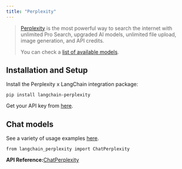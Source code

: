```yaml
---
title: "Perplexity"
---
```


> [Perplexity](https://www.perplexity.ai/pro) is the most powerful way to search the internet with unlimited Pro Search, upgraded AI models, unlimited file upload, image generation, and API credits.
>
> You can check a [list of available models](https://docs.perplexity.ai/oss/model-cards).

## Installation and Setup

Install the Perplexity x LangChain integration package:

```
pip install langchain-perplexity
```

Get your API key from [here](https://docs.perplexity.ai/oss/getting-started).

## Chat models

See a variety of usage examples [here](/src/oss/integrations/chat/perplexity).

```
from langchain_perplexity import ChatPerplexity
```

**API Reference:**[ChatPerplexity](https://python.langchain.com/api_reference/perplexity/chat_models/langchain_perplexity.chat_models.ChatPerplexity.html)
